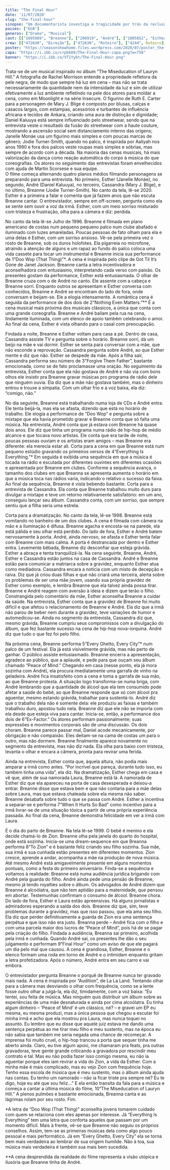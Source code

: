 ```yaml
---
title: "The Final Hour"
date: '11/07/2020'
slug: "the-final-hour"
sinopse: "Um documentarista investiga a tragicidade por trás da reclusão de uma antiga promessa do hip-hop, que lançou um único e bem-sucedido álbum 22 anos atrás."
paises: ["EUA"]
generos: ["Drama", "Musical"]
cast: [["1695989", "Breanne"], ["206919", "André"], ["1005852", "Esther"], ["84933", "Cassandra"]]
crew: [["472630", "Direção"], ["472630", "Roteiro"], ["4244", Roteiro], ["984113", "Fotografia"], ["15524", "Figurino"]]
poster: "https://seasonshowhome.files.wordpress.com/2020/07/poster_thefinalhour.jpg?w=750"
capa: "https://i.ibb.co/crpbk69/The-Final-Hour-capa.png?w=750"
banner: "https://i.ibb.co/VT1Yybt/The-Final-Hour.png"
---
```


<div id="estetica" className="conteudo">
Trata-se de um musical inspirado no álbum “The Miseducation of Lauryn Hill.” A fotografia de Rachel Morrison entende a propriedade refletora da pele negra, de modo que sempre há luz em cena – mas não se trata necessariamente da quantidade nem da intensidade da luz e sim de utilizar efetivamente a luz ambiente refletindo na pele dos atores para moldar a cena, como em Moonlight e na série Insecure. O figurino de Ruth E. Carter para a personagem de Mary J. Blige é composto por blusas, calças e casacos largos, com estampas, acessórios e turbantes de influência africana e tecidos de Ankara, criando uma aura de distinção e dignidade; Daniel Kaluuya está sempre influenciado pelo streetwear, sendo que na entrevista veste o resultado da fusão do streetwear com a haute couture, mostrando a ascensão social sem distanciamento interno das origens; Janelle Monáe usa um figurino mais simples e com poucas marcas de gênero; Jodie Turner-Smith, quando no palco, é inspirada por Aaliyah nos anos 1990 e fora dos palcos veste roupas mais simples e sóbrias, mas sempre de acordo com a década. Na maioria das cenas musicais, há mais valorização da dança como reação automática do corpo à música do que coreografias. Os atores no seguimento das entrevistas foram envelhecidos com ajuda de Martin Scorsese e sua equipe.
</div>
<div id="narrativa" className="conteudo">
O filme começa alternando quatro planos médios filmando personagens se preparando para uma entrevista. No primeiro, Esther (Janelle Monáe), no segundo, André (Daniel Kaluuya), no terceiro, Cassandra (Mary J. Blige), e no último, Breanne (Jodie Turner-Smith). No canto da tela, lê-se 2020. Esther é a primeira a falar e comenta que já fazem anos que não escuta Breanne cantar. O entrevistador, sempre em off-screen, pergunta como ela se sente sem ouvir a voz da irmã. Esther, com um meio sorriso misturado com tristeza e frustração, olha para a câmera e diz: perdida.

No canto da tela lê-se Julho de 1996. Breanne é filmada em plano americano de costas num pequeno pequeno palco num clube abafado e iluminado com luzes amareladas. Poucas pessoas de fato olham para ela e uma delas é Esther, com um sorriso ansioso. Vê-se pela primeira vez o rosto de Breanne, sob os duros holofotes. Ela pigarreia no microfone, atraindo a atenção de alguns e um rapaz ao fundo do palco coloca uma vida cassete para tocar um instrumental e Breanne inicia sua performance de 1“Doo Wop (That Thing)”*. A cena é inspirada pelo clipe de Got Til It’s Gone de Janet Jackson. Breanne canta a letra incentivadora e aconselhadora com entusiasmo, interpretando cada verso com paixão. Os presentes gostam da performance, Esther está entusiasmada. O olhar de Breanne cruza com o de André no canto. Ele assente com a cabeça e Breanne sorri. Enquanto outros se apresentam e Esther conversa com conhecidos, Breanne e André se encontram do lado de fora, onde conversam e beijam-se. Ele a elogia intensamente. A romântica cena é seguida da performance de dos dois de 2“Nothing Even Matters.”** É a cena musical mais próxima dos musicais clássicos, a única que conta com uma grande coreografia. Breanne e André bailam pela rua na cena, lindamente iluminada, com um elenco de apoio também celebrando o amor. Ao final da cena, Esther é vista olhando para o casal com preocupação.

Findada a noite, Breanne e Esther voltam para casa a pé. Dentro de casa, Cassandra assiste TV e pergunta sobre o horário. Breanne sorri, dá um beijo na mãe e vai dormir. Esther se senta para conversar com a mãe, que não esconde a reprovação. Cassandra pergunta sobre André, ao que Esther mente e diz que não. Esther se despede da mãe. Após a filha sair, Cassandra performa seu número de 3“Forgive Them Father”, bastante emocionada, como se de fato proclamasse uma oração. No seguimento da entrevista, Esther conta que ela não gostava de André e não via com bons olhos ele insistir pra Breanne gravar músicas pro programa de rádio dele que ninguém ouvia. Ela diz que a mãe não gostava também, mas o dinheiro entrou e trouxe a simpatia. Com um olhar frio e a voz baixa, ela diz: “comigo, não.”

No dia seguinte, Breanne está trabalhando numa loja de CDs e André entra. Ele tenta beijá-la, mas ela se afasta, dizendo que está no horário de trabalho. Ele elogia a performance de “Doo Wop” e pergunta sobre a mixtape que ela havia prometido gravar e Breanne conta que só falta uma música. Na entrevista, André conta que já estava com Breanne há quase dois anos. Ele diz que tinha um programa numa rádio de hip-hop de médio alcance e que tocava novo artistas. Ele conta que era tarde de noite, poucas pessoas ouviam e os artistas eram amigos – mas Breanne era diferente: ela merecia estar ali. Corta para a cena em que Breanne está num pequeno estúdio gravando os primeiros versos de 4“Everything Is Everything.”* Em seguida é exibida uma sequência em que a música é tocada na rádio e escutada por diferentes ouvintes em diferentes ocasiões e apresentada por Breanne em clubes. Conforme a sequência avança, o tamanho dos clubes em que Breanna se apresenta aumenta o horário em que a música toca nas rádios varia, indicando o relativo o sucesso da faixa. Ao final da sequência, Breanne é vista bebendo bastante. Corta para a entrevista de Cassandra. Ela conta que Breanne trabalhou muito duro para divulgar a mixtape e teve um retorno relativamente satisfatório: em um ano, conseguiu lançar seu álbum. Cassandra conta, com um sorriso, que sempre sentiu que a filha seria uma estrela.

Corta para a dramatização. No canto da tela, lê-se 1998. Breanne está vomitando no banheiro de um dos clubes. A cena é filmada com câmera na mão e a iluminação é difusa. Breanne agacha e encosta-se na parede, ela está pálida e seu olhar está perdido. Do lado de fora, Esther e André batem nervosamente à porta. André, ainda nervoso, se afasta e Esther tenta falar com Breanne com mais calma. A porta é destrancada por dentro e Esther entra. Levemente bêbada, Breanne diz desconfiar que esteja grávida. Esther a abraça e tenta tranquilizá-la. Na cena seguinte, Breanne, André, Esther e Cassandra estão juntos na casa de Cassandra. André e Breanne estão para comunicar a matriarca sobre a gravidez, enquanto Esther atua como mediadora. Cassandra encara a notícia com um misto de decepção e raiva. Diz que já criou duas filhas e que não criará uma terceira, alerta sobre os problemas de ser uma mãe jovem, usando sua própria gravidez de Esther como exemplo, e lembra Breanne que ela talvez ainda possa tirar. Breanne e André reagem com aversão à ideia e dizem que terão o filho. Constrangida pelo comentário da mãe, Esther aconselha Breanne a cuidar da saúde. Na entrevista, Esther conta que a gravidez de Breanne foi muito difícil e que afetou o relacionamento de Breanne e André. Ela diz que a irmã não parou de beber nem durante a gravidez, teve variações de humor e automedicou-se. Ainda no segmento da entrevista, Cassandra diz que, mesmo grávida, Breanne cumpriu seus compromissos com a divulgação do álbum, que fez bastante sucesso na cena de hip-hop nova-iorquina. André diz que tudo o que fez foi pelo filho.

Na próxima cena, Breanne performa 5“Every Ghetto, Every City”* num palco de um festival. Ela já está visivelmente grávida, mas não perto de ganhar. O público assiste entusiasmado. Breanne encerra a apresentação, agradece ao público, que a aplaude, e pede para que ouçam seu álbum chamado “Peace of Mind.” Chegando em casa (nesse ponto, ela já mora sozinha com André), ela procura imediatamente uma garrafa de vinho na geladeira. André fica insatisfeito com a cena e toma a garrafa de sua mão, ao que Breanne protesta. A situação logo transforma-se numa briga, com André lembrando que a quantidade de álcool que ela tem consumido pode afetar a saúde do bebê, ao que Breanne responde que só com álcool pra aguentar, mesmo estando grávida, trabalhar para sustentá-lo. André diz que o trabalho dela não é somente dela: ele produziu as faixas e também trabalhou duro, apostou tudo nela. Breanne diz que ele não se importa com ela desde que esteja viva para cantar. Inicia-se, então, a performance dos dois de 6“Ex-Factor.” Os atores performam passionalmente; suas expressões e movimentos corporais são de uma discussão. Os dois choram. Breanne parece passar mal, Daniel acode mecanicamente, por obrigação e não compaixão. Eles deitam-se na cama de costas um para o outro, mas não dormem. Breanne finalmente aparece novamente no segmento da entrevista, mas não diz nada. Ela olha para baixo com tristeza, levanta o olhar e encara a câmera, pronta para revirar uma ferida.

Ainda na entrevista, Esther conta que, àquela altura, não podia mais amparar a irmã como antes. “Por incrível que pareça, durante tudo isso, eu também tinha uma vida”, ela diz. Na dramatização, Esther chega em casa e vê que, além de sua namorada Laura, Breanne está lá. A namorada de Esther diz que ela apareceu na porta de casa desesperada e deixou-a entrar. Breanne disse que estava bem e que não contaria para a mãe delas sobre Laura, mas que estava chateada sobre ela mesma não saber. Breanne desabafa sobre tudo o que se passa com André. Esther a incentiva a separar-se e performa 7“When It Hurts So Bad” como incentivo para a irmã livrar-se de uma situação tóxica a partir de uma própria experiência passada. Ao final da cena, Breanne demonstra felicidade em ver a irmã com Laura.

É o dia do parto de Breanne. Na tela lê-se 1999. O bebê é menino e ela decide chamá-lo de Zion. Breanne olha pela janela do quarto do hospital, onde está sozinha. Inicia-se uma dream-sequence em que Breanna performa 8“To Zion” e é bastante feliz criando seu filho sozinha. Sua mãe, sua irmã e sua cunhada estão presentes em diferentes momentos. Zion cresce, aprende a andar, acompanha a mãe na produção de nova música. Até mesmo André está amigavelmente presente em alguns momentos pontuais, como a festa do primeiro aniversário. Finda-se a sequência e voltamos à realidade: Breanne está numa audiência jurídica brigando com André pela guarda do filho. André ainda pede uma pensão de Breanne, mesmo já tendo royalties sobre o álbum. Os advogados de André dizem que Breanne é alcoólatra, que não tem aptidão para a maternidade, que pensou em abortar. Testemunhas confirmam o consumo de álcool. Breanne chora. Do lado de fora, Esther e Laura estão apreensivas. Há alguns jornalistas e admiradores esperando a saída dos dois. Breanne diz que, sim, teve problemas durante a gravidez, mas que isso passou, que ela ama seu filho. Ela diz que perder definitivamente a guarda de Zion era uma sentença perpétua e que isso não era justo. Breanna perde – André fica com o filho e com uma parcela maior dos lucros de “Peace of Mind”, pois há de se pagar pela criação do filho. Findada a audiência, Breanna sai primeiro, acolhida pela irmã e cunhada. Quando André sai, os presentes lhe dão o seu julgamento e performam 9“Final Hour” como um aviso de que ele pagará um dia pelo mal que causou. A cena é grandiosa, Esther, Breanne e o elenco formam uma roda em torno de André e o intimidam enquanto gritam a letra profetizadora. Após o número, André entra em seu carro e vai embora.

O entrevistador pergunta Breanne o porquê de Breanne nunca ter gravado mais nada. A cena é inspirada por “Audition”, de La La Land. Tentando olhar para a câmera mas desviando o olhar com frequência, como se a lente fosse outro olhar a julgá-la, ela diz, timidamente, com a voz baixa: “Eu tentei, sou feita de música. Mas ninguém quis distribuir um álbum sobre as experiências de uma mãe desnaturada e ainda por cima alcoólatra. Eu tinha algum dinheiro – ‘Peace of Mind’ é um clássico, né? – e gravei um EP eu mesma, eu mesma produzi, mas a única pessoa que chegou a escutar foi minha irmã e acho que ela mostrou pra Laura, mas nunca toquei no assunto. Eu lembro que eu disse que aquele juiz estava me dando uma sentença perpétua ao me tirar meu filho e meu sustento, mas na época eu não sabia que também me seria negada uma chance de recomeçar. A imprensa foi muito cruel, o hip-hop trancou a porta que sequer tinha me aberto ainda. Claro, eu tive algum apoio, me chamaram pra feats, pra outras gravadoras, teve gente grande criticando a gravadora por rescindir meu contrato e tal. Mas eu não podia fazer isso comigo mesma, eu não ia aguentar porque eles iam revirar a vida do Zion, a vida da Esther. Com a minha mãe é mais complicado, mas eu vejo Zion com frequência hoje. Tenho essa escola de música que é meu sustento, mas o álbum ainda ajuda nas contas. Eu tenho um namorado – não ia ficar triste pra sempre né? Eu te digo, hoje eu até que sou feliz…” E ela então transita da fala para a música e começa a cantar a última música do filme, 10“The Miseducation of Lauryn Hill.” A plenos pulmões e bastante emocionada, Breanna canta e as lágrimas rolam por seu rosto. Fim.

*A letra de “Doo Wop (That Thing)” aconselha jovens tomarem cuidado com quem se relaciona com eles apenas por interesse. Já “Everything Is Everything” tem uma letra que conforta aqueles que passam por um momento difícil. Mais à frente, vê-se que Breanne não seguiu os próprios conselhos. Assim, tem-se as primeiras músicas dela como algo pouco pessoal e mais performático. Já em “Every Ghetto, Every City” ela se torna bem mais verdadeira ao lembrar de sua origem humilde. Não à toa, sua música mais verdadeira é também sua mais bem sucedida.

**A cena desprendida da realidade do filme representa a visão utópica e ilusória que Breanne tinha de André.
</div>